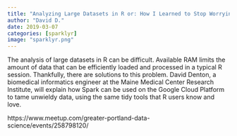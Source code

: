 ---
title: "Analyzing Large Datasets in R or: How I Learned to Stop Worrying and Love Spark"
author: "David D."
date: 2019-03-07
categories: [sparklyr]
image: "sparklyr.png"
---

The analysis of large datasets in R can be difficult. Available RAM limits the amount of data that can be efficiently loaded and processed in a typical R session. Thankfully, there are solutions to this problem. David Denton, a biomedical informatics engineer at the Maine Medical Center Research Institute, will explain how Spark can be used on the Google Cloud Platform to tame unwieldy data, using the same tidy tools that R users know and love.

https://www.meetup.com/greater-portland-data-science/events/258798120/
